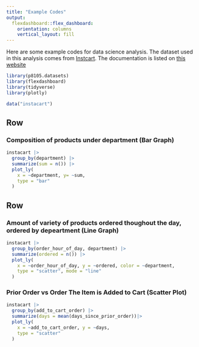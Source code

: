 ```yaml
---
title: "Example Codes"
output: 
  flexdashboard::flex_dashboard:
    orientation: columns
    vertical_layout: fill
---
```


Here are some example codes for data science analysis. The dataset used in this analysis comes from [Instcart](https://www.instacart.com/datasets/grocery-shopping-2017). The documentation is listed on [this website](https://p8105.com/dataset_instacart.html)


```r
library(p8105.datasets)
library(flexdashboard)
library(tidyverse)
library(plotly)

data("instacart")
```

Row {data-height=600}
-------------------------------------
### Composition of products under department (Bar Graph)

```r
instacart |>
  group_by(department) |>
  summarize(sum = n()) |>
  plot_ly(
    x = ~department, y= ~sum,
    type = "bar"
  )
```


Row {data-height=300}
-------------------------------------

### Amount of variety of products ordered thoughout the day, ordered by depeartment (Line Graph)

```r
instacart |>
  group_by(order_hour_of_day, department) |>
  summarize(ordered = n()) |>
  plot_ly(
    x = ~order_hour_of_day, y = ~ordered, color = ~department,
    type = "scatter", mode = "line"
  )
```

### Prior Order vs Order The Item is Added to Cart (Scatter Plot)

```r
instacart |>
  group_by(add_to_cart_order) |>
  summarize(days = mean(days_since_prior_order))|>
  plot_ly(
    x = ~add_to_cart_order, y = ~days,
    type = "scatter"
  )
```
